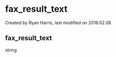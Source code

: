 
# fax_result_text 

 Created by  Ryan Harris, last modified on 2018.02.08

## fax_result_text

string


